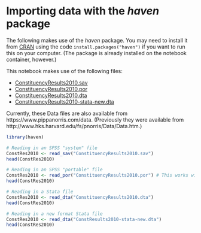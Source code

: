 # Importing data with the *haven* package 


The following makes use of the  *haven* package. You may need to install it from [CRAN](https://cran.r-project.org) using the code `install.packages("haven")` if you want to run this on your computer. (The package is already installed on the notebook container, however.)

This notebook makes use of the following files:

- [ConstituencyResults2010.sav](https://raw.githubusercontent.com/melff/dataman-r/main/03-data-frames/ConstituencyResults2010.sav)
- [ConstituencyResults2010.por](https://raw.githubusercontent.com/melff/dataman-r/main/03-data-frames/ConstituencyResults2010.por)
- [ConstituencyResults2010.dta](https://raw.githubusercontent.com/melff/dataman-r/main/03-data-frames/ConstituencyResults2010.dta)
- [ConstituencyResults2010-stata-new.dta](https://raw.githubusercontent.com/melff/dataman-r/main/03-data-frames/ConstResults2010-stata-new.dta)

Currently, these Data files are also available from https://www.pippanorris.com/data.
(Previously they were available from http://www.hks.harvard.edu/fs/pnorris/Data/Data.htm.) 

```r
library(haven)
```

```r
# Reading in an SPSS "system" file
ConstRes2010 <- read_sav("ConstituencyResults2010.sav")
head(ConstRes2010)
```

```r
# Reading in an SPSS "portable" file 
ConstRes2010 <- read_por("ConstituencyResults2010.por") # This works with 'foreign', but not with 'haven'
head(ConstRes2010)
```

```r
# Reading in a Stata file
ConstRes2010 <- read_dta("ConstituencyResults2010.dta")
head(ConstRes2010)
```

```r
# Reading in a new format Stata file
ConstRes2010 <- read_dta("ConstResults2010-stata-new.dta")
head(ConstRes2010)
```
